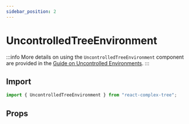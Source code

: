 ```yaml
---
sidebar_position: 2
---
```



# UncontrolledTreeEnvironment

:::info
More details on using the `UncontrolledTreeEnvironment` component are provided
in the [Guide on Uncontrolled Environments](/docs/guides/uncontrolled-environment).
:::

## Import

```typescript
import { UncontrolledTreeEnvironment } from "react-complex-tree";
```

## Props

<PropTable name="UncontrolledTreeEnvironment" />
